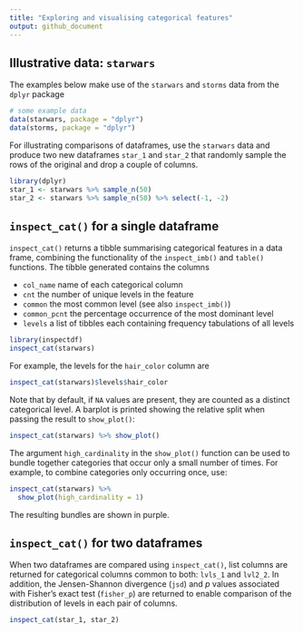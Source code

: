 ```yaml
---
title: "Exploring and visualising categorical features"
output: github_document
---
```


## Illustrative data: `starwars`

The examples below make use of the `starwars` and `storms` data from the `dplyr` package

```r
# some example data
data(starwars, package = "dplyr")
data(storms, package = "dplyr")
```

For illustrating comparisons of dataframes, use the `starwars` data and produce two new dataframes `star_1` and `star_2` that randomly sample the rows of the original and drop a couple of columns.

```r
library(dplyr)
star_1 <- starwars %>% sample_n(50)
star_2 <- starwars %>% sample_n(50) %>% select(-1, -2)
```

## `inspect_cat()` for a single dataframe

`inspect_cat()` returns a tibble summarising categorical features in a data frame, combining the functionality of the `inspect_imb()` and `table()` functions.  The tibble generated contains the columns  

+ `col_name` name of each categorical column
+ `cnt` the number of unique levels in the feature
+ `common` the most common level (see also `inspect_imb()`)  
+ `common_pcnt` the percentage occurrence of the most dominant level  
+ `levels` a list of tibbles each containing frequency tabulations of all levels

```r
library(inspectdf)
inspect_cat(starwars)
```

For example, the levels for the `hair_color` column are

```r
inspect_cat(starwars)$levels$hair_color
```

Note that by default, if `NA` values are present, they are counted as a distinct categorical level.  A barplot is printed showing the relative split when passing the result to `show_plot()`:

```r
inspect_cat(starwars) %>% show_plot()
```

The argument `high_cardinality` in the `show_plot()` function can be used to bundle together categories that occur only a small number of times.  For example, to combine categories only occurring once, use:

```r
inspect_cat(starwars) %>% 
  show_plot(high_cardinality = 1)
```

The resulting bundles are shown in purple.

## `inspect_cat()` for two dataframes

When two dataframes are compared using `inspect_cat()`, list columns are returned for categorical columns common to both: `lvls_1` and `lvl2_2`.  In addition, the Jensen-Shannon divergence (`jsd`) and _p_ values associated with Fisher's exact test (`fisher_p`) are returned to enable comparison of the distribution of levels in each pair of columns.

```r
inspect_cat(star_1, star_2)
```

<!-- # ```{r} -->
<!-- # inspect_cat(star_1, star_2) %>% show_plot() -->
<!-- # ``` -->


